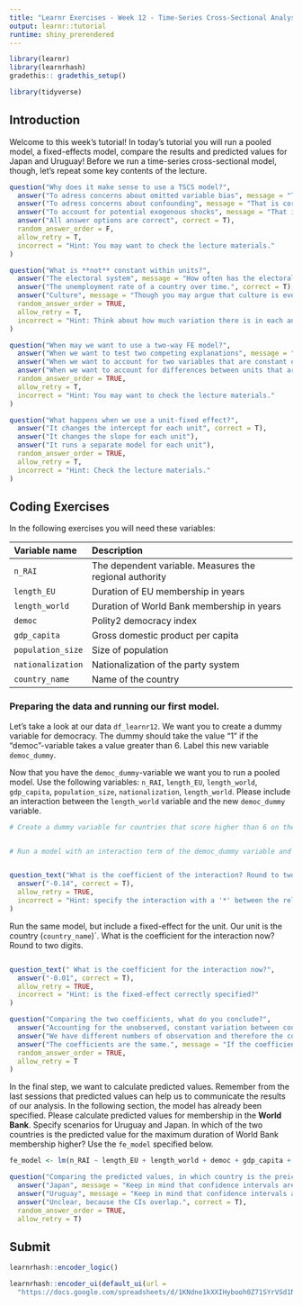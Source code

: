 ```yaml
---
title: "Learnr Exercises - Week 12 - Time-Series Cross-Sectional Analysis"
output: learnr::tutorial
runtime: shiny_prerendered
---
```


```r

library(learnr)
library(learnrhash)
gradethis:: gradethis_setup()

library(tidyverse)
```


## Introduction

Welcome to this week's tutorial! In today's tutorial you will run a pooled model, a fixed-effects model, compare the results and predicted values for Japan and Uruguay! Before we run a time-series cross-sectional model, though, let's repeat some key contents of the lecture. 

```r
question("Why does it make sense to use a TSCS model?",
  answer("To adress concerns about omitted variable bias", message = "That is correct, but are the other answer options false?"),
  answer("To adress concerns about confounding", message = "That is correct, but are the other answer options false?"),
  answer("To account for potential exogenous shocks", message = "That is correct, but are the other answer options false?"),
  answer("All answer options are correct", correct = T),
  random_answer_order = F,
  allow_retry = T,
  incorrect = "Hint: You may want to check the lecture materials."
)
```

```r
question("What is **not** constant within units?",
  answer("The electoral system", message = "How often has the electoral system in your home-country changed in your lifetime?"),
  answer("The unemployment rate of a country over time.", correct = T),
  answer("Culture", message = "Though you may argue that culture is everchanging and subject to the understanding of the individual, for an FE-regression we may assume that it is somewhat constant over time."),
  random_answer_order = TRUE,
  allow_retry = T,
  incorrect = "Hint: Think about how much variation there is in each answer option."
)
```

```r
question("When may we want to use a two-way FE model?",
  answer("When we want to test two competing explanations", message = "We can do this with or without a fixed effect!"),
  answer("When we want to account for two variables that are constant over time", message = "Two variables that are constant over time, but differ from unit to unit would be covered with a unit-fixed effect."),
  answer("When we want to account for differences between units that are constant over time and for exogenous shocks that affect all units simultaneously", correct = T),
  random_answer_order = TRUE,
  allow_retry = T,
  incorrect = "Hint: You may want to check the lecture materials."
)
```

```r
question("What happens when we use a unit-fixed effect?",
  answer("It changes the intercept for each unit", correct = T),
  answer("It changes the slope for each unit"),
  answer("It runs a separate model for each unit"),
  random_answer_order = TRUE,
  allow_retry = T,
  incorrect = "Hint: Check the lecture materials."
)
```


## Coding Exercises

In the following exercises you will need these variables:

| Variable name |  Description
|:--------------|:-------------
| `n_RAI` | The dependent variable. Measures the regional authority
| `length_EU` |  Duration of EU membership in years
| `length_world` | Duration of World Bank membership in years
| `democ` | Polity2 democracy index
| `gdp_capita` | Gross domestic product per capita
| `population_size` | Size of population
| `nationalization` | Nationalization of the party system
| `country_name` | Name of the country


### Preparing the data and running our first model.

Let's take a look at our data `df_learnr12`. We want you to create a dummy variable for democracy. The dummy should take the value "1" if the "democ"-variable takes a value greater than 6. Label this new variable `democ_dummy`.

Now that you have the `democ_dummy`-variable we want you to run a pooled model. Use the following variables: `n_RAI`, `length_EU`, `length_world`, `gdp_capita`, `population_size`, `nationalization`, `length_world`. Please include an interaction between the `length_world` variable and the new `democ_dummy` variable.


```r
# Create a dummy variable for countries that score higher than 6 on the "democ"-variable.


# Run a model with an interaction term of the democ_dummy variable and the length_world variable.



```


```r
question_text("What is the coefficient of the interaction? Round to two digits.",
  answer("-0.14", correct = T),
  allow_retry = TRUE,
  incorrect = "Hint: specify the interaction with a '*' between the relevant terms."
)
```

Run the same model, but include a fixed-effect for the unit. Our unit is the country (`country_name`)`. What is the coefficient for the interaction now? Round to two digits.

```r


```


```r
question_text(" What is the coefficient for the interaction now?",
  answer("-0.01", correct = T),
  allow_retry = TRUE,
  incorrect = "Hint: is the fixed-effect correctly specified?"
)
```

```r
question("Comparing the two coefficients, what do you conclude?",
  answer("Accounting for the unobserved, constant variation between countries has shown that there is no effect of World Bank membership that is conditional on being a democracy.", correct = T),
  answer("We have different numbers of observation and therefore the coefficients differ.", message = "Take a look at the number of observations included in each model. Are they the same or do they differ?"),
  answer("The coefficients are the same.", message = "If the coefficients are the same, you may want to retrace your steps and check your code whether there is an error."),
  random_answer_order = TRUE,
  allow_retry = T
)
```


In the final step, we want to calculate predicted values. Remember from the last sessions that predicted values can help us to communicate the results of our analysis. In the following section, the model has already been specified. Please calculate predicted values for membership in the **World Bank**. Specify scenarios for Uruguay and Japan. In which of the two countries is the predicted value for the maximum duration of World Bank membership higher? Use the `fe_model` specified below.


```r
fe_model <- lm(n_RAI ~ length_EU + length_world + democ + gdp_capita + population_size + nationalization + country_name, data = df_learnr12)

```

```r
question("Comparing the predicted values, in which country is the preiction for sub-national authority higher?",
  answer("Japan", message = "Keep in mind that confidence intervals are important!"),
  answer("Uruguay", message = "Keep in mind that confidence intervals are important!"),
  answer("Unclear, because the CIs overlap.", correct = T),
  random_answer_order = TRUE,
  allow_retry = T)
```

## Submit

```r
learnrhash::encoder_logic()
```

```r
learnrhash::encoder_ui(default_ui(url =
  "https://docs.google.com/spreadsheets/d/1KNdne1kXXIHybooh0Z71SYrVSd1NBfBTm60PhYeTsnQ/edit?usp=sharing"))
```